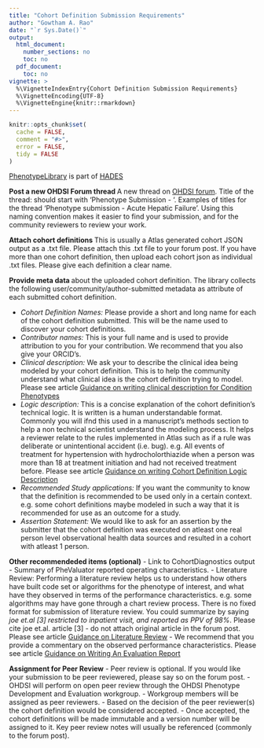 ```yaml
---
title: "Cohort Definition Submission Requirements"
author: "Gowtham A. Rao"
date: "`r Sys.Date()`"
output:
  html_document:
    number_sections: no
    toc: no  
  pdf_document: 
    toc: no     
vignette: >
  %\VignetteIndexEntry{Cohort Definition Submission Requirements}
  %\VignetteEncoding{UTF-8}    
  %\VignetteEngine{knitr::rmarkdown}
---
```


```r
knitr::opts_chunk$set(
  cache = FALSE,
  comment = "#>",
  error = FALSE,
  tidy = FALSE
)
```

[PhenotypeLibrary](https://github.com/OHDSI/PhenotypeLibrary) is part of [HADES](https://ohdsi.github.io/Hades/)


**Post a new OHDSI Forum thread ** A new thread on [OHDSI forum](forums.ohdsi.org). Title of the thread: should start with ‘Phenotype Submission - ‘. Examples of titles for the thread ‘Phenotype submission - Acute Hepatic Failure’. Using this naming convention makes it easier to find your submission, and for the community reviewers to review your work. 

**Attach cohort definitions ** This is usually a Atlas generated cohort JSON output as a .txt file. Please attach this  .txt file to your forum post. If you have more than one cohort definition, then upload each cohort json as individual .txt files. Please give each definition a clear name.

**Provide meta data ** about the uploaded cohort definition. The library collects the following user/community/author-submitted metadata as attribute of each submitted cohort definition. 

-  *Cohort Definition Names:* Please provide a short and long name for each of the cohort definition submitted. This will be the name used to discover your cohort definitions.
-  *Contributor names:* This is your full name and is used to provide attribution to you for your contribution. We recommend that you also give your ORCID's. 
-  *Clinical description:* We ask your to describe the clinical idea being modeled by your cohort definition. This is to help the community understand what clinical idea is the cohort definition trying to model. Please see article [Guidance on writing clinical description for Condition Phenotypes](https://ohdsi.github.io/PhenotypeLibrary/articles/GuidanceOnClinicalDescriptionForConditionPhenotypes.html)
-  *Logic description:* This is a concise explanation of the cohort definition's technical logic. It is written is a human understandable format. Commonly you will ifnd this used in a manuscript's methods section to help a non technical scientist understand the modeling process. It helps a reviewer relate to the rules implemented in Atlas such as if a rule was deliberate or unintentional accident (i.e. bug). e.g. All events of treatment for hypertension with hydrocholorthiazide when a person was more than 18 at treatment initiation and had not received treatment before. Please see article [Guidance on writing Cohort Definition Logic Description](https://ohdsi.github.io/PhenotypeLibrary/articles/GuidanceOnWritingCohortDefinitionLogicDescription.html)
-  *Recommended Study applications:* If you want the community to know that the definition is recommended to be used only in a certain context. e.g. some cohort definitions maybe modeled in such a way that it is recommended for use as an outcome for a study.
- *Assertion Statement:* We would like to ask for an assertion by the submitter that the cohort definition was executed on atleast one real person level observational health data sources and resulted in a cohort with atleast 1 person. 

**Other recommendeded items (optional)**
- Link to CohortDiagnostics output 
- Summary of PheValuator reported operating characteristics.
- Literature Review: Performing a literature review helps us to understand how others have built code set or algorithms for the phenotype of interest, and what have they observed in terms of the performance characteristics. e.g. some algorithms may have gone through a chart review process. There is no fixed format for submission of literature review. You could summarize by saying *joe et.al [3] restricted to inpatient visit, and reported as PPV of 98%*. Please cite joe et.al. article [3] - do not attach original article in the forum post. Please see article [Guidance on Literature Review](https://ohdsi.github.io/PhenotypeLibrary/articles/GuidanceOnLiteratureReview.html)
- We recommend that you provide a commentary on the observed performance characteristics. Please see article [Guidance on Writing An Evaluation Report](https://ohdsi.github.io/PhenotypeLibrary/articles/GuidanceOnWritingEvaluationReport.html)  


**Assignment for Peer Review**
- Peer review is optional. If you would like your submission to be peer reviewered, please say so on the forum post.
- OHDSI will perform on open peer review through the OHDSI Phenotype Development and Evaluation workgroup.
- Workgroup members will be assigned as peer reviewers. 
- Based on the decision of the peer reviewer(s) the cohort definition would be considered accepted.
- Once accepted, the cohort definitions will be made immutable and a version number will be assigned to it. Key peer review notes will usually be referenced (commonly to the forum post).

